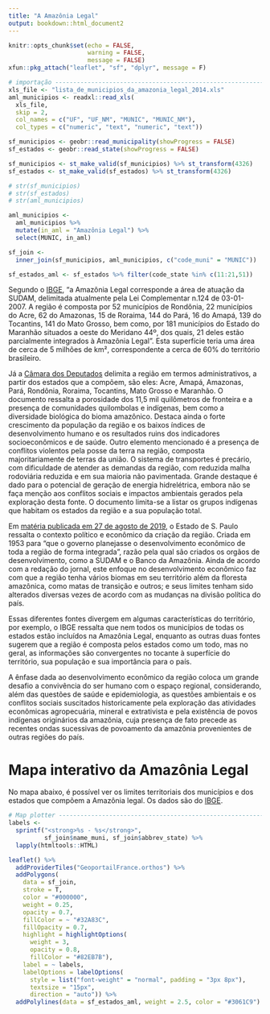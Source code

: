 ```yaml
---
title: "A Amazônia Legal"
output: bookdown::html_document2
---
```


```r
knitr::opts_chunk$set(echo = FALSE,
                      warning = FALSE,
                      message = FALSE)
xfun::pkg_attach("leaflet", "sf", "dplyr", message = F)
```


```r
# importação -------------------------------------------------------------
xls_file <- "lista_de_municipios_da_amazonia_legal_2014.xls"
aml_municipios <- readxl::read_xls(
  xls_file,
  skip = 2,
  col_names = c("UF", "UF_NM", "MUNIC", "MUNIC_NM"),
  col_types = c("numeric", "text", "numeric", "text"))

sf_municipios <- geobr::read_municipality(showProgress = FALSE)
sf_estados <- geobr::read_state(showProgress = FALSE)
```


```r
sf_municipios <- st_make_valid(sf_municipios) %>% st_transform(4326)
sf_estados <- st_make_valid(sf_estados) %>% st_transform(4326)

# str(sf_municipios)
# str(sf_estados)
# str(aml_municipios)

aml_municipios <-
  aml_municipios %>%
  mutate(in_aml = "Amazônia Legal") %>%
  select(MUNIC, in_aml)

sf_join <-
  inner_join(sf_municipios, aml_municipios, c("code_muni" = "MUNIC"))

sf_estados_aml <- sf_estados %>% filter(code_state %in% c(11:21,51))
```


Segundo o [IBGE][1], "a Amazônia Legal corresponde a área de atuação da SUDAM, delimitada atualmente pela Lei Complementar n.124 de 03-01-2007. A região é composta por 52 municípios de Rondônia, 22 municípios do Acre, 62 do Amazonas, 15 de Roraima, 144 do Pará, 16 do Amapá, 139 do Tocantins, 141 do Mato Grosso, bem como, por 181 municípios do Estado do Maranhão situados a oeste do Meridano 44º, dos quais, 21 deles estão parcialmente integrados à Amazônia Legal". Esta superfície teria uma área de cerca de 5 milhões de km², correspondente a cerca de 60% do território brasileiro.

Já a [Câmara dos Deputados][2] delimita a região em termos administrativos, a partir dos estados que a compõem, são eles: Acre, Amapá, Amazonas, Pará, Rondônia, Roraima, Tocantins, Mato Grosso e Maranhão. O documento ressalta a porosidade dos 11,5 mil quilômetros de fronteira e a presença de comunidades quilombolas e indígenas, bem como a diversidade biológica do bioma amazônico. Destaca ainda o forte crescimento da população da região e os baixos índices de desenvolvimento humano e os resultados ruins dos indicadores socioeconômicos e de saúde. Outro elemento mencionado é a presença de conflitos violentos pela posse da terra na região, composta majoritariamente de terras da união. O sistema de transportes é precário, com dificuldade de atender as demandas da região, com reduzida malha rodoviária reduzida e em sua maioria não pavimentada. Grande destaque é dado para o potencial de geração de energia hidrelétrica, embora não se faça menção aos conflitos sociais e impactos ambientais gerados pela exploração desta fonte. O documento limita-se a listar os grupos indígenas que habitam os estados da região e a sua população total.

Em [matéria publicada em 27 de agosto de 2019][3], o Estado de S. Paulo ressalta o contexto político e econômico da criação da região. Criada em 1953 para "que o governo planejasse o desenvolvimento econômico de toda a região de forma integrada", razão pela qual são criados os orgãos de desenvolvimento, como a SUDAM e o Banco da Amazônia. Ainda de acordo com a redação do jornal, este enfoque no desenvolvimento econômico faz com que a região tenha vários biomas em seu território além da floresta amazônica, como matas de transição e outros; e seus limites tenham sido alterados diversas vezes de acordo com as mudanças na divisão política do país.

Essas diferentes fontes divergem em algumas características do território, por exemplo, o IBGE ressalta que nem todos os municípios de todas os estados estão incluídos na Amazônia Legal, enquanto as outras duas fontes sugerem que a região é composta pelos estados como um todo, mas no geral, as informações são convergentes no tocante à superfície do território, sua população e sua importância para o país.

A ênfase dada ao desenvolvimento econômico da região coloca um grande desafio a convivência do ser humano com o espaço regional, considerando, além das questões de saúde e epidemiologia, as questões ambientais e os conflitos sociais suscitados historicamente pela exploração das atividades econômicas agropecuária, mineral e extrativista e pela existência de povos indígenas originários da amazônia, cuja presença de fato precede as recentes ondas sucessivas de povoamento da amazônia provenientes de outras regiões do país.

# Mapa interativo da Amazônia Legal

No mapa abaixo, é possível ver os limites territoriais dos municípios e dos estados que compõem a Amazônia legal. Os dados são do [IBGE][4].

```r
# Map plotter -----------------------------------------------------------
labels <- 
  sprintf("<strong>%s - %s</strong>", 
          sf_join$name_muni, sf_join$abbrev_state) %>% 
  lapply(htmltools::HTML)

leaflet() %>% 
  addProviderTiles("GeoportailFrance.orthos") %>% 
  addPolygons(
    data = sf_join,
    stroke = T,
    color = "#000000",
    weight = 0.25,
    opacity = 0.7,
    fillColor = ~ "#32A83C",
    fillOpacity = 0.7,
    highlight = highlightOptions(
      weight = 3,
      opacity = 0.8,
      fillColor = "#82EB7B"),
    label = ~ labels,
    labelOptions = labelOptions(
      style = list("font-weight" = "normal", padding = "3px 8px"),
      textsize = "15px",
      direction = "auto")) %>% 
  addPolylines(data = sf_estados_aml, weight = 2.5, color = "#3061C9")

```


[1]: https://www.ibge.gov.br/geociencias/cartas-e-mapas/mapas-regionais/15819-amazonia-legal.html?=&t=o-que-e
[2]: https://www2.camara.leg.br/atividade-legislativa/comissoes/comissoes-permanentes/cindra/amazonia-legal/mais-informacoes-sobre-a-amazonia-legal
[3]: https://sustentabilidade.estadao.com.br/noticias/geral,o-que-e-a-amazonia-legal,70002984530
[4]: https://www.ibge.gov.br/geociencias/organizacao-do-territorio/malhas-territoriais.html
